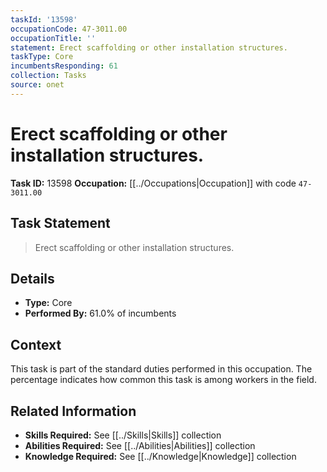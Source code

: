 ```yaml
---
taskId: '13598'
occupationCode: 47-3011.00
occupationTitle: ''
statement: Erect scaffolding or other installation structures.
taskType: Core
incumbentsResponding: 61
collection: Tasks
source: onet
---
```

# Erect scaffolding or other installation structures.

**Task ID:** 13598
**Occupation:** [[../Occupations|Occupation]] with code `47-3011.00`

## Task Statement

> Erect scaffolding or other installation structures.

## Details

- **Type:** Core
- **Performed By:** 61.0% of incumbents

## Context

This task is part of the standard duties performed in this occupation. The percentage indicates how common this task is among workers in the field.

## Related Information

- **Skills Required:** See [[../Skills|Skills]] collection
- **Abilities Required:** See [[../Abilities|Abilities]] collection
- **Knowledge Required:** See [[../Knowledge|Knowledge]] collection
